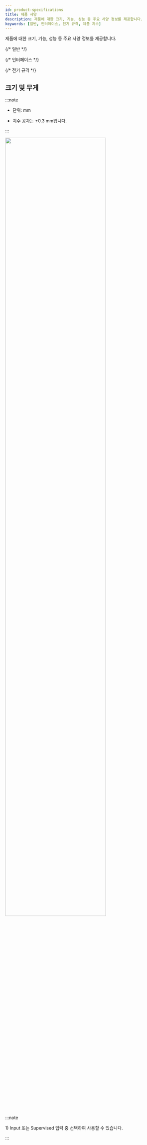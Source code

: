 ```yaml
---
id: product-specifications
title: 제품 사양
description: 제품에 대한 크기, 기능, 성능 등 주요 사양 정보를 제공합니다.
keywords: [일반, 인터페이스, 전기 규격, 제품 치수]
---
```


제품에 대한 크기, 기능, 성능 등 주요 사양 정보를 제공합니다.


{/* 일반 */}
<SpecSection data={specs.doormodule.general} />

{/* 인터페이스 */}
<SpecSection data={specs.doormodule.interface} />

{/* 전기 규격 */}
<SpecSection data={specs.doormodule.power} />

## 크기 및 무게

:::note

* 단위: mm

* 치수 공차는 ±0.3 mm입니다.

:::

<Image src='/img/device/dm20-dimension.svg' width='80%' className='none' />

:::note

<Anno id='anno1'>1)</Anno> Input 또는 Supervised 입력 중 선택하여 사용할 수 있습니다.

:::